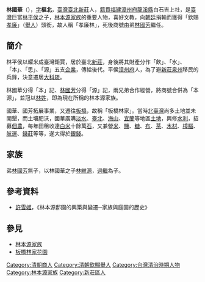 {{Infobox Hokkien name
| title      =林國華
| hanji      =林國華
| poj        =Lîm Kok-hôa
| tl         =Lîm Kok-huâ
| bp         =
| hokkienipa =
|
| hanjicourtesy       =樞北
| pojcourtesy        =Chhu-pok
| tlcourtesy           =Tshu-pok
| bpcourtesy           =
| hokkienipacourtesy    =
}}

'''林國華'''（{{bd|1802年||1857年|catIdx=L}}），[[表字|字]]'''樞北'''，[[臺灣|臺灣]][[新北市|臺北]][[新莊區|新莊]]人，[[籍貫|籍貫]][[福建|福建]][[漳州府|漳州府]][[龍溪縣|龍溪縣]]白石吉上社，是[[臺灣|臺灣]]巨富[[林平侯|林平侯]]之子，[[林本源家族|林本源家族]]的重要人物，喜好文教，向[[朝廷|朝廷]]捐輸而獲得「欽賜[[孝廉|孝廉]]」（[[舉人|舉人]]）頭銜，故人稱「孝廉林」，死後商號由弟[[林國芳|林國芳]]繼任。

==簡介==
林平侯以糶米成臺灣鉅賈，居於臺北[[新莊區|新莊]]，身後將其財產分作「飲」、「水」、「本」、「思」、「源」五支[[企業|企業]]，傳給後代。平侯[[漳州府|漳州府]]人，為了避[[新莊區|新莊]][[泉州|泉州]]移民的兵鋒，決意遷居[[大溪區|大科崁]]。

林國華分得「本」記、[[林國芳|林國芳]]分得「源」記，兩兄弟合作經營，將商號合併為「本源」，並冠以[[林姓|林姓]]，即為現在所稱的林本源家族。

國華、國芳拓展事業，又遷往[[板橋區_(台灣)|板橋]]，故稱「板橋林家」。當時[[北臺灣|北臺灣]]尚多土地並未開墾，而土壤肥沃，國華廣購[[淡水區|淡水]]、[[臺北市|臺北]]、[[海山郡|海山]]、[[宜蘭縣|宜蘭]]等地區[[土地|土地]]，興修[[水利|水利]]，招募[[佃農|佃農]]，每年田租收達[[白米|白米]]十餘萬[[石_(容量單位)|石]]，又兼營[[白米|米]]、[[食鹽|鹽]]、[[砂糖|糖]]、[[布|布]]、[[茶|茶]]、[[木材|木材]]、[[樟腦|樟腦]]、[[航運|航運]]、[[錢莊|錢莊]]等等，遂大得於[[銀錢|銀錢]]。

==家族==
弟[[林國芳|林國芳]]無子，以林國華之子[[林維源|林維源]]，[[過繼|過繼]]為子。

== 參考資料 ==
{{refbegin}}
* [[許雪姬|許雪姬]]，《林本源邸園的興築與變遷─家族與庭園的歷史》
{{refend}}

==參見==
* [[林本源家族|林本源家族]]
* [[林本源園邸|板橋林家花園]]

{{DEFAULTSORT:L}}
[[Category:清朝商人|Category:清朝商人]]
[[Category:清朝欽賜舉人|Category:清朝欽賜舉人]]
[[Category:台灣清治時期人物|Category:台灣清治時期人物]]
[[Category:林本源家族|Category:林本源家族]]
[[Category:新莊區人|Category:新莊區人]]